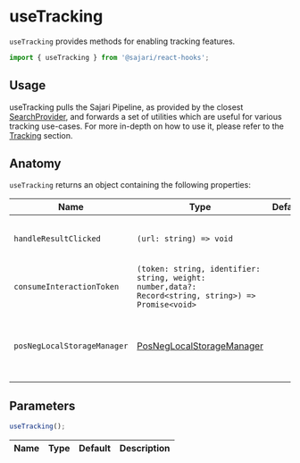 
<SEO
  title="useTracking"
  scope={scopes.hooks}
  description="useTracking provides methods for enabling tracking features."
/>

# useTracking

`useTracking` provides methods for enabling tracking features.

```js
import { useTracking } from '@sajari/react-hooks';
```

## Usage

useTracking pulls the Sajari Pipeline, as provided by the closest [SearchProvider](searchprovider), and forwards a set of utilities which are useful for various tracking use-cases. For more in-depth on how to use it, please refer to the [Tracking](/tracking) section.

## Anatomy

`useTracking` returns an object containing the following properties:

| Name                        | Type                                                                                                 | Default | Description                                                                                                                                             |
| --------------------------- | ---------------------------------------------------------------------------------------------------- | ------- | ------------------------------------------------------------------------------------------------------------------------------------------------------- |
| `handleResultClicked`       | `(url: string) => void`                                                                              |         | The callback to attach on result when click, can be used in conjunction with GoogleAnalytics,...                                                        |
| `consumeInteractionToken`   | `(token: string, identifier: string, weight: number,data?: Record<string, string>) => Promise<void>` |         | Method to consume pos/neg token when using PosNegTracking.                                                                                              |
| `posNegLocalStorageManager` | [PosNegLocalStorageManager](/classes/posneglocalstoragemanager)                                      |         | instance of PosNegLocalStorageManager for localstorage based management of PosNeg tokens. See [Advanced tracking](/tracking/advanced) for more details. |

## Parameters

```js
useTracking();
```

| Name | Type | Default | Description |
| ---- | ---- | ------- | ----------- |
